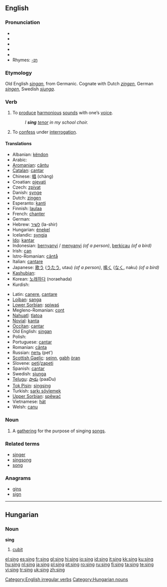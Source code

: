 ==English==

===Pronunciation===
*{{IPA|/sɪŋ/}}
*{{AHD|/sĭng/}}
*{{SAMPA|/sIN/}}
*{{audio|en-uk-sing.ogg|Audio (UK)}}
*{{audio|en-us-sing.ogg|Audio (US)}}
*Rhymes: [[Rhymes:English:-ɪŋ|-ɪŋ]]

===Etymology===
Old English ''[[singan]]'', from Germanic.  Cognate with Dutch ''[[zingen]]'', German ''[[singen]]'', Swedish ''[[sjunga]]''.

===Verb===
{{en-verb|sings|singing|sang|sung}}

# To [[produce]] [[harmonious]] [[sound]]s with one’s [[voice]].
#: ''I '''sing''' [[tenor]] in my school choir.''
# {{slang}} To [[confess]] under [[interrogation]].

====Translations====
{{trans-top}}
*Albanian: [[këndon]]
*Arabic: {{ARchar|[[غنى]]}} {{IPAchar|(ğániya)}}
*[[Aromanian]]: [[cãntu]]
*[[Catalan]]: [[cantar]]
*Chinese: [[唱]] (chàng)
*Croatian: [[pjevati]]
*Czech: [[zpívat]]
*Danish: [[synge]]
*Dutch: [[zingen]]
*Esperanto: [[kanti]]
*Finnish: [[laulaa]]
*French: [[chanter]]
*German: {{t+|de|singen}}
*Hebrew: [[לשיר]] (la-shir)
*Hungarian: [[énekel]]
*Icelandic: [[syngja]]
*[[Ido]]: [[kantar]]
*Indonesian: [[nyanyi|bernyanyi]] / [[nyanyi|menyanyi]] ''(of a person)'', [[kicau|berkicau]] ''(of a bird)''
*Irish: [[can]]
*Istro-Romanian: [[cântå]]
*Italian: [[cantare]]
*Japanese: [[歌う]] ([[うたう]], utau) ''(of a person)'', [[鳴く]] ([[なく]], naku) ''(of a bird)''
*[[Kashubian]]: {{t|csb|spiéwac|xs=Kashubian}}
*Korean: [[노래하다]] (noraehada)
*Kurdish: {{KUchar|[[گۆرانی وتن]]}}
{{trans-mid}}
*Latin: [[canere]], [[cantare]]
*[[Lojban]]: [[sanga]]
*[[Lower Sorbian]]: [[spiwaś]]
*Megleno-Romanian: [[cǫnt]]
*[[Nahuatl]]: [[tlatoa]]
*[[Novial]]: [[kanta]]
*[[Occitan]]: [[cantar]]
*Old English: [[singan]]
*Polish: {{t+|pl|śpiewać}}
*Portuguese: [[cantar]]
*Romanian: [[cânta]]
*Russian: [[петь]] (pet’)
*[[Scottish Gaelic]]: [[seinn]], [[gabh]] [[òran]]
*Slovene: [[peti]]/[[zapeti]]
*Spanish: [[cantar]]
*Swedish: [[sjunga]]
*[[Telugu]]: [[పాడు]] (paaDu)
*[[Tok Pisin]]: [[singsing]]
*Turkish: [[şarkı söylemek]]
*[[Upper Sorbian]]: [[spěwać]]
*Vietnamese: [[hát#Vietnamese|hát]]
*Welsh: [[canu]]
{{trans-bottom}}

===Noun===
{{en-noun}}

# A [[gathering]] for the purpose of singing [[song]]s.

===Related terms===
*[[singer]]
*[[singsong]]
*[[song]]

===Anagrams===
*[[gins]]
*[[sign]]

[[Category:English irregular verbs]]

----

==Hungarian==

===Noun===
'''sing'''

# [[cubit]]

[[Category:Hungarian nouns]]

[[el:sing]]
[[es:sing]]
[[fr:sing]]
[[gl:sing]]
[[hi:sing]]
[[io:sing]]
[[id:sing]]
[[it:sing]]
[[kk:sing]]
[[ku:sing]]
[[hu:sing]]
[[nl:sing]]
[[ja:sing]]
[[pl:sing]]
[[pt:sing]]
[[ro:sing]]
[[ru:sing]]
[[fi:sing]]
[[ta:sing]]
[[te:sing]]
[[vi:sing]]
[[tr:sing]]
[[uk:sing]]
[[zh:sing]]
